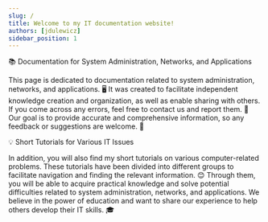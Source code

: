 ---
slug: /
title: Welcome to my IT documentation website!
authors: [jdulewicz]
sidebar_position: 1
---
📚 Documentation for System Administration, Networks, and Applications

This page is dedicated to documentation related to system administration, networks, and applications. 🖥️ It was created to facilitate independent knowledge creation and organization, as well as enable sharing with others. If you come across any errors, feel free to contact us and report them. 📩 Our goal is to provide accurate and comprehensive information, so any feedback or suggestions are welcome. 🙌

💡 Short Tutorials for Various IT Issues

In addition, you will also find my short tutorials on various computer-related problems. These tutorials have been divided into different groups to facilitate navigation and finding the relevant information. 😊 Through them, you will be able to acquire practical knowledge and solve potential difficulties related to system administration, networks, and applications. We believe in the power of education and want to share our experience to help others develop their IT skills. 🎓
